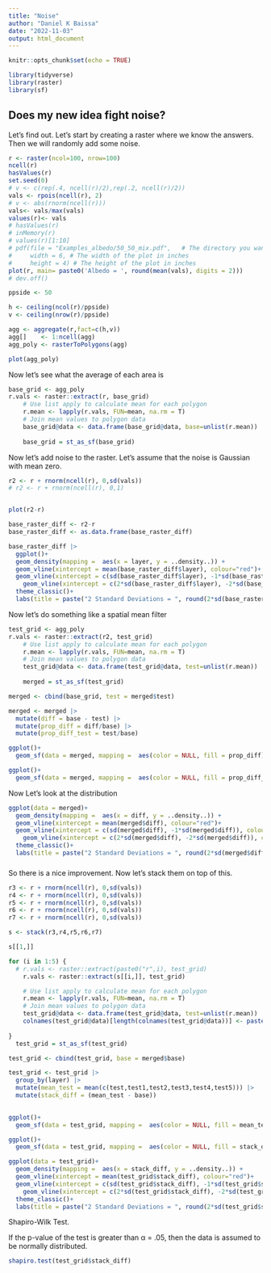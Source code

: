 ```yaml
---
title: "Noise"
author: "Daniel K Baissa"
date: "2022-11-03"
output: html_document
---
```


```r
knitr::opts_chunk$set(echo = TRUE)

library(tidyverse)
library(raster)
library(sf)
```

## Does my new idea fight noise?

Let's find out. Let's start by creating a raster where we know the answers. Then we will randomly add some noise.


```r
r <- raster(ncol=100, nrow=100)
ncell(r)
hasValues(r)
set.seed(0)
# v <- c(rep(.4, ncell(r)/2),rep(.2, ncell(r)/2))
vals <- rpois(ncell(r), 2)
# v <- abs(rnorm(ncell(r)))
vals<- vals/max(vals)  
values(r)<- vals
# hasValues(r)
# inMemory(r)
# values(r)[1:10]
# pdf(file = "Examples_albedo/50_50_mix.pdf",   # The directory you want to save the file in
#     width = 6, # The width of the plot in inches
#     height = 4) # The height of the plot in inches
plot(r, main= paste0('Albedo = ', round(mean(vals), digits = 2)))
# dev.off()
```
```r
ppside <- 50

h <- ceiling(ncol(r)/ppside)
v <- ceiling(nrow(r)/ppside)

agg <- aggregate(r,fact=c(h,v))
agg[]    <- 1:ncell(agg)
agg_poly <- rasterToPolygons(agg)

plot(agg_poly)
```

Now let's see what the average of each area is

```r
base_grid <- agg_poly
r.vals <- raster::extract(r, base_grid)
    # Use list apply to calculate mean for each polygon
    r.mean <- lapply(r.vals, FUN=mean, na.rm = T)
    # Join mean values to polygon data
    base_grid@data <- data.frame(base_grid@data, base=unlist(r.mean))
    
    base_grid = st_as_sf(base_grid)     

```

Now let's add noise to the raster. Let's assume that the noise is Gaussian with mean zero.

```r

r2 <- r + rnorm(ncell(r), 0,sd(vals))
# r2 <- r + rnorm(ncell(r), 0,1)


plot(r2-r)

```

```r
base_raster_diff <- r2-r
base_raster_diff <- as.data.frame(base_raster_diff)

base_raster_diff |> 
  ggplot()+
  geom_density(mapping =  aes(x = layer, y = ..density..)) +
  geom_vline(xintercept = mean(base_raster_diff$layer), colour="red")+
  geom_vline(xintercept = c(sd(base_raster_diff$layer), -1*sd(base_raster_diff$layer)), colour="red", linetype = "longdash")+
    geom_vline(xintercept = c(2*sd(base_raster_diff$layer), -2*sd(base_raster_diff$layer)), colour="green", linetype = "longdash")+
  theme_classic()+
  labs(title = paste("2 Standard Deviations = ", round(2*sd(base_raster_diff$layer), 3)))
```


Now let's do something like a spatial mean filter

```r
test_grid <- agg_poly
r.vals <- raster::extract(r2, test_grid)
    # Use list apply to calculate mean for each polygon
    r.mean <- lapply(r.vals, FUN=mean, na.rm = T)
    # Join mean values to polygon data
    test_grid@data <- data.frame(test_grid@data, test=unlist(r.mean))
    
    merged = st_as_sf(test_grid)     

```

```r
merged <- cbind(base_grid, test = merged$test)
```

```r
merged <- merged |> 
  mutate(diff = base - test) |> 
  mutate(prop_diff = diff/base) |> 
  mutate(prop_diff_test = test/base)
```

```r
ggplot()+
  geom_sf(data = merged, mapping =  aes(color = NULL, fill = prop_diff))

ggplot()+
  geom_sf(data = merged, mapping =  aes(color = NULL, fill = prop_diff_test))
```

Now Let's look at the distribution

```r
ggplot(data = merged)+
  geom_density(mapping =  aes(x = diff, y = ..density..)) +
  geom_vline(xintercept = mean(merged$diff), colour="red")+
  geom_vline(xintercept = c(sd(merged$diff), -1*sd(merged$diff)), colour="red", linetype = "longdash")+
    geom_vline(xintercept = c(2*sd(merged$diff), -2*sd(merged$diff)), colour="green", linetype = "longdash")+
  theme_classic()+
  labs(title = paste("2 Standard Deviations = ", round(2*sd(merged$diff), 3)))

```

###

So there is a nice improvement. Now let's stack them on top of this.

```r
r3 <- r + rnorm(ncell(r), 0,sd(vals))
r4 <- r + rnorm(ncell(r), 0,sd(vals))
r5 <- r + rnorm(ncell(r), 0,sd(vals))
r6 <- r + rnorm(ncell(r), 0,sd(vals))
r7 <- r + rnorm(ncell(r), 0,sd(vals))

s <- stack(r3,r4,r5,r6,r7)

s[[1,]]
```

```r
for (i in 1:5) {
  # r.vals <- raster::extract(paste0("r",i), test_grid)
    r.vals <- raster::extract(s[[i,]], test_grid)

    # Use list apply to calculate mean for each polygon
    r.mean <- lapply(r.vals, FUN=mean, na.rm = T)
    # Join mean values to polygon data
    test_grid@data <- data.frame(test_grid@data, test=unlist(r.mean))
    colnames(test_grid@data)[length(colnames(test_grid@data))] <- paste0("test", i)
    
}
  test_grid = st_as_sf(test_grid)   
```


```r
test_grid <- cbind(test_grid, base = merged$base)

test_grid <- test_grid |> 
  group_by(layer) |> 
  mutate(mean_test = mean(c(test,test1,test2,test3,test4,test5))) |> 
  mutate(stack_diff = (mean_test - base))
         

```


```r
ggplot()+
  geom_sf(data = test_grid, mapping =  aes(color = NULL, fill = mean_test))

ggplot()+
  geom_sf(data = test_grid, mapping =  aes(color = NULL, fill = stack_diff))
```

```r
ggplot(data = test_grid)+
  geom_density(mapping =  aes(x = stack_diff, y = ..density..)) +
  geom_vline(xintercept = mean(test_grid$stack_diff), colour="red")+
  geom_vline(xintercept = c(sd(test_grid$stack_diff), -1*sd(test_grid$stack_diff)), colour="red", linetype = "longdash")+
    geom_vline(xintercept = c(2*sd(test_grid$stack_diff), -2*sd(test_grid$stack_diff)), colour="green", linetype = "longdash")+
  theme_classic()+
  labs(title = paste("2 Standard Deviations = ", round(2*sd(test_grid$stack_diff), 3)))

```

Shapiro-Wilk Test.

If the p-value of the test is greater than α = .05, then the data is assumed to be normally distributed.


```r
shapiro.test(test_grid$stack_diff)
```


